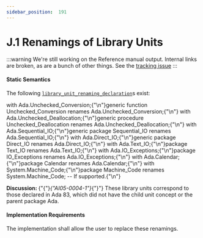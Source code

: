 ---
sidebar_position:  191
---

# J.1 Renamings of Library Units

:::warning
We're still working on the Reference manual output.  Internal links are broken,
as are a bunch of other things.
See the [tracking issue](https://github.com/ada-lang-io/ada-lang-io/issues/20)
:::



#### Static Semantics

<p>The following <code><a href="../AA-10/AA-10.1#S0289">library_unit_renaming_declaration</a></code>s exist: </p>
<CodeBlock>
with Ada.Unchecked_Conversion;{"\n"}generic function Unchecked_Conversion renames Ada.Unchecked_Conversion;{"\n"}
</CodeBlock>

<CodeBlock>
with Ada.Unchecked_Deallocation;{"\n"}generic procedure Unchecked_Deallocation renames Ada.Unchecked_Deallocation;{"\n"}
</CodeBlock>

<CodeBlock>
with Ada.Sequential_IO;{"\n"}generic package Sequential_IO renames Ada.Sequential_IO;{"\n"}
</CodeBlock>

<CodeBlock>
with Ada.Direct_IO;{"\n"}generic package Direct_IO renames Ada.Direct_IO;{"\n"}
</CodeBlock>

<CodeBlock>
with Ada.Text_IO;{"\n"}package Text_IO renames Ada.Text_IO;{"\n"}
</CodeBlock>

<CodeBlock>
with Ada.IO_Exceptions;{"\n"}package IO_Exceptions renames Ada.IO_Exceptions;{"\n"}
</CodeBlock>

<CodeBlock>
with Ada.Calendar;{"\n"}package Calendar renames Ada.Calendar;{"\n"}
</CodeBlock>

<CodeBlock>
with System.Machine_Code;{"\n"}package Machine_Code renames System.Machine_Code; -- If supported.{"\n"}
</CodeBlock>

<Admonition type="note">
<p><strong>Discussion: </strong>{"{"}<em>{"AI05-0004-1"}</em>{"}"} These library units correspond to those declared in Ada 83, which did not have the child unit concept or the parent package Ada. </p></Admonition>


#### Implementation Requirements

<p>The implementation shall allow the user to replace these renamings. </p>
